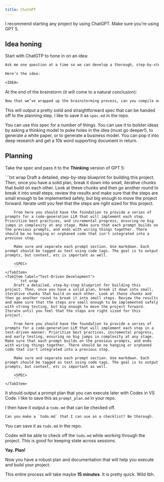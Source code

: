 ```yaml
---
title: ChatGPT
---
```



I recommend starting any project by using ChatGPT. Make sure you're using GPT 5.

## Idea honing

Start with ChatGTP to hone in on an idea:

```txt wrap
Ask me one question at a time so we can develop a thorough, step-by-step spec for this idea. Each question should build on my previous answers, and our end goal is to have a detailed specification I can hand off to a developer. Let’s do this iteratively and dig into every relevant detail. Remember, only one question at a time.

Here’s the idea:

<IDEA>
```

At the end of the brainstorm (it will come to a natural conclusion):

```txt wrap
Now that we’ve wrapped up the brainstorming process, can you compile our findings into a comprehensive, developer-ready specification? Include all relevant requirements, architecture choices, data handling details, error handling strategies, and a testing plan so a developer can immediately begin implementation.
```

This will output a pretty solid and straightforward spec that can be handed off to the planning step. I like to save it as `spec.md` in the repo.

<Aside>

You can use this spec for a number of things. You can use it to bolster ideas by asking a thinking model to poke holes in the idea (must go deeper!), to generate a white paper, or to generate a business model. You can pop it into deep research and get a 10k word supporting document in return.

</Aside>

## Planning

Take the spec and pass it to the **Thinking** version of GPT 5:

<Tabs>
    <TabItem label="Non-Test-Driven Development">
        ```txt wrap
        Draft a detailed, step-by-step blueprint for building this project. Then, once you have a solid plan, break it down into small, iterative chunks that build on each other. Look at these chunks and then go another round to break it into small steps. review the results and make sure that the steps are small enough to be implemented safely, but big enough to move the project forward. Iterate until you feel that the steps are right sized for this project.

        From here you should have the foundation to provide a series of prompts for a code-generation LLM that will implement each step. Prioritize best practices, and incremental progress, ensuring no big jumps in complexity at any stage. Make sure that each prompt builds on the previous prompts, and ends with wiring things together. There should be no hanging or orphaned code that isn't integrated into a previous step.

        Make sure and separate each prompt section. Use markdown. Each prompt should be tagged as text using code tags. The goal is to output prompts, but context, etc is important as well.

        <SPEC>
        ```
    </TabItem>
    <TabItem label="Test-Driven Development">
        ```txt wrap
        Draft a detailed, step-by-step blueprint for building this project. Then, once you have a solid plan, break it down into small, iterative chunks that build on each other. Look at these chunks and then go another round to break it into small steps. Review the results and make sure that the steps are small enough to be implemented safely with strong testing, but big enough to move the project forward. Iterate until you feel that the steps are right sized for this project.

        From here you should have the foundation to provide a series of prompts for a code-generation LLM that will implement each step in a test-driven manner. Prioritize best practices, incremental progress, and early testing, ensuring no big jumps in complexity at any stage. Make sure that each prompt builds on the previous prompts, and ends with wiring things together. There should be no hanging or orphaned code that isn't integrated into a previous step.

        Make sure and separate each prompt section. Use markdown. Each prompt should be tagged as text using code tags. The goal is to output prompts, but context, etc is important as well.

        <SPEC>
        ```
    </TabItem>
</Tabs>

It should output a prompt plan that you can execute later with Codex in VS Code. I like to save this as `prompt_plan.md` in your repo.

I then have it output a `todo.md` that can be checked off.

```txt wrap
Can you make a `todo.md` that I can use as a checklist? Be thorough.
```

You can save it as `todo.md` in the repo.

Codex will be able to check off the `todo.md` while working through the project. This is good for keeping state across sessions.

**Yay. Plan!**

Now you have a robust plan and documentation that will help you execute and build your project.

This entire process will take maybe **15 minutes**. It is pretty quick. Wild tbh.
